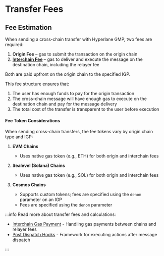 # Transfer Fees

## Fee Estimation

When sending a cross-chain transfer with Hyperlane GMP, two fees are required:

1. **Origin Fee** – gas to submit the transaction on the origin chain
2. [**Interchain Fee**](/docs/protocol/interchain-gas-payment) – gas to deliver and execute the message on the destination chain, including the relayer fee

Both are paid upfront on the origin chain to the specified IGP.

This fee structure ensures that:

1. The user has enough funds to pay for the origin transaction
2. The cross-chain message will have enough gas to execute on the destination chain and pay for the message delivery
3. The total cost of the transfer is transparent to the user before execution

#### Fee Token Considerations

When sending cross-chain transfers, the fee tokens vary by origin chain type and IGP:

1. **EVM Chains**

   - Uses native gas token (e.g., ETH) for both origin and interchain fees

2. **Sealevel (Solana) Chains**

   - Uses native gas token (e.g., SOL) for both origin and interchain fees

3. **Cosmos Chains**

   - Supports custom tokens; fees are specified using the `denom` parameter on an IGP
   - Fees are specified using the `denom` parameter

:::info
Read more about transfer fees and calculations:

- [Interchain Gas Payment](/docs/protocol/interchain-gas-payment) - Handling gas payments between chains and relayer fees
- [Post Dispatch Hooks](/docs/reference/hooks/overview) - Framework for executing actions after message dispatch

:::
